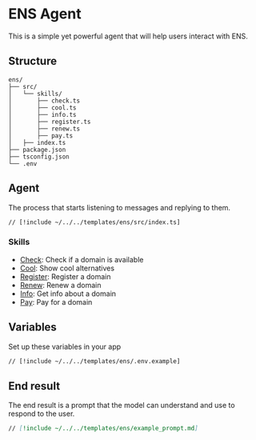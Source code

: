 # ENS Agent

This is a simple yet powerful agent that will help users interact with ENS.

## Structure

```
ens/
├── src/
│   └── skills/
│       ├── check.ts
│       ├── cool.ts
│       ├── info.ts
│       ├── register.ts
│       ├── renew.ts
│       ├── pay.ts
│   ├── index.ts
├── package.json
├── tsconfig.json
└── .env
```

## Agent

The process that starts listening to messages and replying to them.

```tsx [src/index.ts]
// [!include ~/../../templates/ens/src/index.ts]
```

### Skills

- [Check](/framework/skills/check): Check if a domain is available
- [Cool](/framework/skills/cool): Show cool alternatives
- [Register](/framework/skills/register): Register a domain
- [Renew](/framework/skills/renew): Renew a domain
- [Info](/framework/skills/info): Get info about a domain
- [Pay](/framework/skills/pay): Pay for a domain

## Variables

Set up these variables in your app

```bash [cmd]
// [!include ~/../../templates/ens/.env.example]
```

## End result

The end result is a prompt that the model can understand and use to respond to the user.

```md [example_prompt.md]
// [!include ~/../../templates/ens/example_prompt.md]
```
